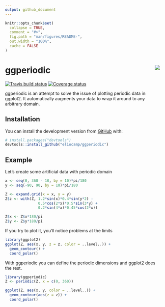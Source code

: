 ```yaml
---
output: github_document
---
```


<!-- README.md is generated from README.Rmd. Please edit that file -->

```r
knitr::opts_chunk$set(
  collapse = TRUE,
  comment = "#>",
  fig.path = "man/figures/README-",
  out.width = "100%",
  cache = FALSE
)
```
# ggperiodic <img src="man/figures/logo.png" align="right"/>

[![Travis build status](https://travis-ci.org/eliocamp/ggperiodic.svg?branch=master)](https://travis-ci.org/eliocamp/ggperiodic)
[![Coverage status](https://codecov.io/gh/eliocamp/ggperiodic/branch/master/graph/badge.svg)](https://codecov.io/github/eliocamp/ggperiodic?branch=master)

ggperiodic is an attempt to solve the issue of plotting periodic data in ggplot2. It automatically augments your data to wrap it around to any arbitrary domain. 

## Installation

You can install the development version from [GitHub](https://github.com/) with:

``` r
# install.packages("devtools")
devtools::install_github("eliocamp/ggperiodic")
```
## Example

Let's create some artificial data with periodic domain

```r
x <- seq(0, 360 - 10, by = 10)*pi/180
y <- seq(-90, 90, by = 10)*pi/180

Z <- expand.grid(x = x, y = y)
Z$z <- with(Z, 1.2*sin(x)*0.4*sin(y*2) - 
               0.5*cos(2*x)*0.5*sin(3*y) + 
               0.2*sin(4*x)*0.45*cos(2*x))

Z$x <- Z$x*180/pi
Z$y <- Z$y*180/pi
```

If you try to plot it, you'll notice problems at the limits

```r
library(ggplot2)
ggplot(Z, aes(x, y, z = z, color = ..level..)) +
  geom_contour() +
  coord_polar()
```

With ggperiodic you can define the periodic dimensions and ggplot2 does the rest. 

```r
library(ggperiodic)
Z <- periodic(Z, x = c(0, 360))

ggplot(Z, aes(x, y, color = ..level..)) +
  geom_contour(aes(z = z)) +
  coord_polar()
```

